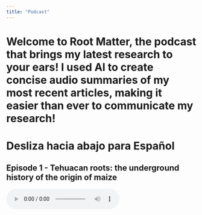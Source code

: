 ```yaml
---
title: "Podcast"
---
```


<head>
<script async src="https://www.googletagmanager.com/gtag/js?id=G-ERV5WXQZ44"></script>
<script>
  window.dataLayer = window.dataLayer || [];
  function gtag(){dataLayer.push(arguments);}
  gtag('js', new Date());

  gtag('config', 'G-ERV5WXQZ44');
</script>
</head> 

# Welcome to **Root Matter**, the podcast that brings my latest research to your ears! I used AI to create concise audio summaries of my most recent articles, making it easier than ever to communicate my research!
# Desliza hacia abajo para **Español**

##
## **Episode 1 - Tehuacan roots: the underground history of the origin of maize**

<audio controls>
  <source src="Episode1_English.wav" type="audio/wav">
  Your browser does not support the audio element.
</audio>

##
## **Episode 2 - Efficient roots: less nitrogen, more maize!**

<audio controls>
  <source src="Episode2_English.wav" type="audio/wav">
  Your browser does not support the audio element.
</audio>

##
## **Episode 3 - The Journey of Maize to Peru**

<audio controls>
  <source src="Episode3_English.wav" type="audio/wav">
  Your browser does not support the audio element.
</audio>

##
## **Episode 4 - The Power of Thick Roots: How Maize Cell Walls Fight Drought**

<audio controls>
  <source src="Episode4_English.wav" type="audio/wav">
  Your browser does not support the audio element.
</audio>

##
## **Episode 5 - Back to the future: simulations of the past to understand modern maize**

<audio controls>
  <source src="Episode5_English.wav" type="audio/wav">
  Your browser does not support the audio element.
</audio>

##
## **Episode 6 - The root cortex of the Poaceae: a diverse, dynamic, and dispensable tissue**

<audio controls>
  <source src="Episode6_English.wav" type="audio/wav">
  Your browser does not support the audio element.
</audio>

##
## **Episode 7 - Simulating Success Belowground: Engineering Maize Roots for Stress Adaptation**

<audio controls>
  <source src="Episode7_English.wav" type="audio/wav">
  Your browser does not support the audio element.
</audio>

***

# Version en Español
##
# ¡Bienvenidos a **Raiz del Asunto**, el podcast que trae mis últimas investigaciones a tus oídos! ¡Usé Inteligencia Artificial para crear resúmenes de audio concisos de mis artículos más recientes, y con esto mejorar la comunicación de mi investigación!

##
## **Episodio 1 - Raíces de Tehuacán: La Historia Oculta del Maíz Antiguo**

<audio controls>
  <source src="Episode1_Espanol.wav" type="audio/wav">
  Your browser does not support the audio element.
</audio>

##
## **Episodio 2 - Raíces Eficientes: Menos Nitrógeno, Más Maíz!**

<audio controls>
  <source src="Episode2_Espanol.wav" type="audio/wav">
  Your browser does not support the audio element.
</audio>

##
## **Episodio 3 - La Travesía del Maíz hacia el Perú**

<audio controls>
  <source src="Episode3_Espanol.wav" type="audio/wav">
  Your browser does not support the audio element.
</audio>

##
## **Episodio 4 - El Poder de las Raíces Gruesas: las Paredes Celulares del Maíz ayudan contra la Sequía**

<audio controls>
  <source src="Episode4_Espanol.wav" type="audio/wav">
  Your browser does not support the audio element.
</audio>

##
## **Episodio 5 - Volver al futuro: simulaciones del pasado para entender el maiz moderno**

<audio controls>
  <source src="Episode5_Espanol.wav" type="audio/wav">
  Your browser does not support the audio element.
</audio>

##
## **Episodio 6 - El Córtex Radicular de Poaceae: Diverso, Dinámico y Prescindible**

<audio controls>
  <source src="Episode6_Espanol.wav" type="audio/wav">
  Your browser does not support the audio element.
</audio>

##
## **Episodio 7 - Simulando el Éxito Subterráneo: Diseñando Raíces de Maíz para Adaptarse al Estrés**

<audio controls>
  <source src="Episode7_Espanol.wav" type="audio/wav">
  Your browser does not support the audio element.
</audio>

<script>
document.addEventListener('DOMContentLoaded', function() {
  const audioPlayers = document.querySelectorAll('audio');

  audioPlayers.forEach(player => {
    // --- Helper para obtener el nombre del archivo de audio ---
    function getAudioSrc(p) {
      let src = 'Unknown Audio'; // Valor por defecto
      const sourceElement = p.querySelector('source');
      if (sourceElement && sourceElement.src) {
        const fullPath = sourceElement.src;
        // Extrae solo el nombre del archivo de la URL
        src = fullPath.substring(fullPath.lastIndexOf('/') + 1);
      }
      return src;
    }

    // --- Inicializar/resetear las banderas de progreso ---
    // Esto ayuda a asegurar que los eventos de progreso se envíen solo una vez  por hito por sesión de reproducción.
    function resetProgressFlags(p) {
      p._progressReached = { 
        q1: false, // 25%
        q2: false, // 50%
        q3: false, // 75%
        q4: false  // 100% (completado)
      };
    }
    resetProgressFlags(player); // Inicializa las banderas cuando la página carga

    // --- Evento: Cuando el audio comienza a reproducirse ('play') ---
    player.addEventListener('play', function() {
      const audioSrc = getAudioSrc(this);
      const pageTitle = document.title;

      // Envía el evento inicial de reproducción (como antes)
      gtag('event', 'audio_play', {
        'audio_title': audioSrc,
        'page_title': pageTitle
      });
      console.log('GA: audio_play - ' + audioSrc);

      // Si el audio se reproduce desde el principio (o muy cerca),
      // resetea las banderas de progreso para esta nueva sesión de escucha.
      if (this.currentTime < 1.5) { // Menos de 1.5 segundos se considera "desde el inicio"
        resetProgressFlags(this);
        console.log('Progress flags reset for: ' + audioSrc);
      }
    });

    // --- Evento: Mientras el audio se reproduce ('timeupdate') ---
    // Este evento se dispara repetidamente mientras el tiempo de reproducción cambia.
    player.addEventListener('timeupdate', function() {
      // Asegúrate de que la duración del audio esté disponible y sea un número válido
      if (!this.duration || !isFinite(this.duration)) {
        return; 
      }

      const audioSrc = getAudioSrc(this);
      const percentage = (this.currentTime / this.duration) * 100;

      // Hito del 25%
      if (percentage >= 25 && !this._progressReached.q1) {
        gtag('event', 'audio_progress', {
          'audio_title': audioSrc,
          'audio_percent_complete': 25
        });
        this._progressReached.q1 = true;
        console.log('GA: audio_progress 25% - ' + audioSrc);
      }
      // Hito del 50%
      if (percentage >= 50 && !this._progressReached.q2) {
        gtag('event', 'audio_progress', {
          'audio_title': audioSrc,
          'audio_percent_complete': 50
        });
        this._progressReached.q2 = true;
        console.log('GA: audio_progress 50% - ' + audioSrc);
      }
      // Hito del 75%
      if (percentage >= 75 && !this._progressReached.q3) {
        gtag('event', 'audio_progress', {
          'audio_title': audioSrc,
          'audio_percent_complete': 75
        });
        this._progressReached.q3 = true;
        console.log('GA: audio_progress 75% - ' + audioSrc);
      }
      // (El 100% se maneja con el evento 'ended' para mayor precisión)
    });

    // --- Evento: Cuando el audio termina de reproducirse ('ended') ---
    player.addEventListener('ended', function() {
      const audioSrc = getAudioSrc(this);

      // Hito del 100% (completado)
      if (!this._progressReached.q4) { // Enviar solo si no se ha enviado antes
        gtag('event', 'audio_progress', {
          'audio_title': audioSrc,
          'audio_percent_complete': 100
        });
        this._progressReached.q4 = true;
        console.log('GA: audio_progress 100% (ended) - ' + audioSrc);
      }
      // Resetea las banderas para una posible nueva reproducción del mismo audio
      resetProgressFlags(this);
    });

    // --- Opcional: Manejar pausas (para depuración o lógica avanzada) ---
    // player.addEventListener('pause', function() {
    //   const audioSrc = getAudioSrc(this);
    //   console.log('Audio paused: ' + audioSrc + ' at ' + this.currentTime.toFixed(1) + 's');
    // });
  });
});
</script>
